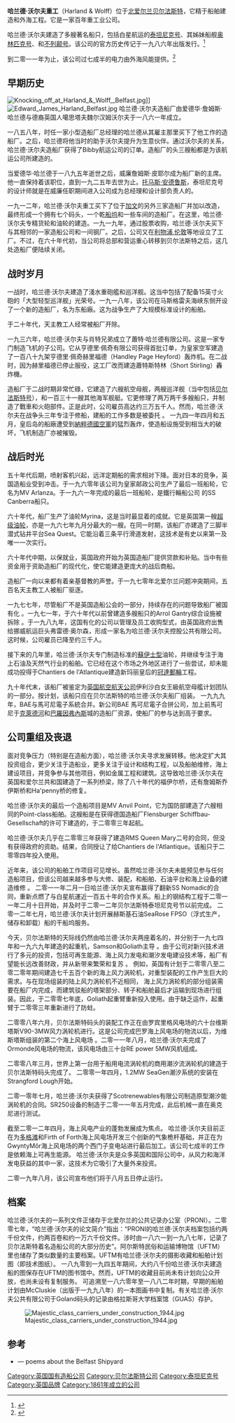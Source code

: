 '''哈兰德·沃尔夫重工'''（Harland & Wolff）位于[[北爱尔兰|北爱尔兰]][[贝尔法斯特|贝尔法斯特]]，它精于船舶建造和外海工程。它是一家百年重工业公司。

哈兰德·沃尔夫建造了多艘著名船只，包括白星航运的[[泰坦尼克号|泰坦尼克号]]、其姊妹船舰[[奥林匹克号|奥林匹克号]]、和[[不列颠号|不列颠号]]。该公司的官方历史传记于一九八六年出版发行。<ref>{{cite book |last1=Moss |first1=M |last2=Hume |first2=J.R. |year=1986 |title=Shipbuilders to the World: 125 years of Harland and Wolff, Belfast 1861–1986 |url=https://archive.org/details/shipbuilderstowo0000moss |publisher=Blackstaff Press |location=Belfast |isbn=0-85640-343-1 |pages=xvii, 601 p}}</ref>

到二零一一年为止，该公司过七成半的电力由外海风能提供。<ref name=Telegraph1>{{cite news |url=http://www.telegraph.co.uk/sponsored/business/workingforchange/8323727/Britain-could-lead-world-in-offshore-wind-power.html |title=Britain could lead world in offshore wind power |author= |date=14 February 2011 |newspaper=[[The_Daily_Telegraph|The Daily Telegraph]] |accessdate= |archive-date=2012-10-19 |archive-url=https://www.webcitation.org/6BWNpAPMc?url=http://www.telegraph.co.uk/sponsored/business/ |dead-url=no }}</ref>

==早期历史==
[[Image:Knocking_off_at_Harland_&_Wolff,_Belfast.jpg|thumb]]]]
[[Image:Edward_James_Harland_Belfast.jpg|right]]
哈兰德·沃尔夫造船厂由爱德华·詹姆斯·哈兰德与德裔英国人噶思塔夫魏尔汉姆沃尔夫于一八六一年成立。

一八五八年，时任一家小型造船厂总经理的哈兰德从其雇主那里买下了他工作的造船厂。之后，哈兰德将他当时的助手沃尔夫提升为生意伙伴。通过沃尔夫的关系，哈兰德·沃尔夫造船厂获得了Bibby航运公司的订单。造船厂的头三艘船都是为该航运公司所建造的。

当爱德华·哈兰德于一八九五年逝世之后，威廉詹姆斯·皮耶尔成为船厂新的主席。他一直保持着该职位，直到一九二五年去世为止。[[托马斯·安德鲁斯|托马斯·安德鲁斯]]，泰坦尼克号的设计师就是在威廉任职期间进入公司成为总经理和设计部负责人的。

一九一二年，哈兰德·沃尔夫重工买下了位于[[加文|加文]]的另外三家造船厂并加以改造，最终形成一个拥有七个码头，一个乾[[船坞|船坞]]和一些车间的造船厂。在这里，哈兰德·沃尔夫专精货轮和油轮的建造。一九一九年，通过股票收购，哈兰德·沃尔夫买下与其相邻的一家造船公司和一间钢厂。之后，公司又在[[利物浦|利物浦]],[[伦敦|伦敦]]等地设立了工厂。不过，在六十年代初，当公司将总部和营运重心转移到贝尔法斯特之后，这几处造船厂便陆续关闭。

==战时岁月==
一战时，哈兰德·沃尔夫建造了淺水重砲艦和巡洋舰。这当中包括了配备15英寸火砲的「大型轻型巡洋舰」光荣号。一九一八年，该公司在马斯格雷夫海峡东侧开设了一个新的造船厂，名为东船廠。这为战争生产了大规模标准设计的船舶。

于二十年代，天主教工人经常被船厂开除。

一九三六年，哈兰德·沃尔夫与肖特兄弟成立了蕭特·哈兰德有限公司。这是一家专门制造飞机的子公司。它从亨德里·佩奇有限公司获得首批订单，为皇家空军建造了一百八十九架亨德里·佩奇赫里福德（Handley Page Heyford）轰炸机。在二战时，因为赫里福德已停止服役，这工厂改而建造蕭特斯特林（Short Stirling）轟炸機。

造船厂于二战时期非常忙碌，它建造了六艘航空母舰，两艘巡洋舰（当中包括[[贝尔法斯特号|贝尔法斯特号]]），和一百三十一艘其他海军舰艇。它更修理了两万两千多艘船只，并制造了戰車和火砲部件。正是此时，公司雇员高达约三万五千人。然而，哈兰德·沃尔夫在战争头三年专注于修船，建船的工作多数是被委托 。 一九四一年四月和五月，皇后岛的船廠遭受到[[納粹德國空軍|納粹德國空軍]]的猛烈轰炸，使造船设施受到相当大的破坏，飞机制造厂亦被摧毁。

==战后时光==
五十年代后期，喷射客机兴起，远洋定期船的需求相对下降。面对日本的竞争，英国造船业受到冲击。于一九六零年该公司为皇家邮政公司生产了最后一班船轮，它名为MV Arlanza。于一九六一年完成的最后一班船轮，是鐵行輪船公司
的SS Canberra船只。

六十年代，船厂生产了油轮Myrina，这是当时最显着的成就。它是英国第一艘[[超级油轮|超级油轮]]，亦是一九六七年九月分最大的一艘。在同一时期，该船厂亦建造了三脚半潜式钻井平台Sea Quest。它能沿着三条平行滑道发射，这技术是有史以来第一及唯一一次实行。

六十年代中期，以保就业，英国政府开始为英国造船厂提供贷款和补贴。当中有些资金用于资助造船厂的现代化，使它能建造更庞大的战后商船。

造船厂一向以来都有着亲基督教的声誉。于一九七零年北爱尔兰问题冲突期间，五百名天主教工人被船厂驱逐。

一九七七年，尽管船厂不是英国造船公会的一部分，持续存在的问题导致船厂被国有化 。一九七一年，于六十年代以前曾建造多艘船只的Arrol Gantry综合设施被拆除 。于一九八九年，这国有化的公司以管理及员工收购型式，由英国政府出售给挪威航运巨头弗雷德·奥尔森，形成一家名为哈兰德·沃尔夫控股公共有限公司。这时候，公司雇员已降至约三千人。

接下来的几年里，哈兰德·沃尔夫专门制造标准的[[蘇伊士型|蘇伊士型]]油轮，并继续专注于海上石油及天然气行业的船舶。它已经在这个市场之外地区进行了一些尝试，却未能成功投得于Chantiers de l'Atlantique建造新玛丽皇后的[[冠達郵輪|冠達郵輪]]工程。

九十年代末，该船厂被鉴定为[[英国航空航天公司|英国航空航天公司]]伊利沙白女王級航空母艦计划团队的一部分。按计划，该船只应在贝尔法斯特的哈兰德·沃尔夫船厂组装。 一九九九年，BAE与馬可尼電子系統合并。新公司BAE 馬可尼電子合拼公司，加上前馬可尼于[[克萊德河|克萊德河]]和[[巴羅因弗內斯|巴羅因弗內斯]]城的造船厂资源，使船厂的参与达到高于要求。

==公司重组及丧退==
面对竞争压力（特别是在造船方面），哈兰德·沃尔夫寻求发展转移。他决定扩大其投资组合，更少关注于造船业，更多关注于设计和结构工程，以及船舶维修，海上建设项目，并竞争参与其他项目，例如金属工程和建筑。这导致哈兰德·沃尔夫在英国和爱尔兰共和国建造了一系列桥梁，除了八十年代的福伊尔桥，还有詹姆斯乔伊斯桥和Ha'penny桥的修复。

哈兰德·沃尔夫的最后一个造船项目是MV Anvil Point，它为国防部建造了六艘相同的Point-class船舶。这艘船是在获得德国造船厂Flensburger Schiffbau-Gesellschaft的许可下建造的，于二零零三年起航。

哈兰德·沃尔夫几乎在二零零三年获得了建造RMS Queen Mary二号的合同，但没有获得政府的资助。结果，合同授让了给Chantiers de l'Atlantique。该船只于二零零四年投入使用。

近年来，该公司的船舶工作项目可见增长。虽然哈兰德·沃尔夫未能预见参与任何造船项目，但该公司越来越多参与大修、装配，和船舶、石油平台和海上设备的建造维修 。 二零一一年二月一日哈兰德·沃尔夫宣布赢得了翻新SS Nomadic的合同，重新点燃了与白星航運近一百五十年的合作关系。船上的钢结构工程于二零一一年二月十日开始，并及时于二零一二年贝尔法斯特泰坦尼克号节以前完成。 二零一二年七月，哈兰德·沃尔夫计划开展赫斯基石油SeaRose FPSO（浮式生产，储存和卸载）船的干船坞服务。

今天，贝尔法斯特的天际线仍然由哈兰德·沃尔夫两座着名的，并分别于一九七四年和一九六九年建造的起重机，Samson和Goliath主导 。由于公司对新兴技术进行了多元的投资，包括可再生能源、海上风力发电和潮汐发电建设技术等，船厂有望能长远改善财政，并从新带来繁荣和复苏 。 例如，英国有计划于二零零八至二零二零年期间建造七千五百个新的海上风力涡轮机，对重型装配的工作产生巨大的需求。与在现场组装的陆上风力涡轮机不近相同， 海上风力涡轮机的部分组装需要在船厂内完成，而建筑驳船的塔架部分、转子和船舱最后才运输到现场进行组装。因此，于二零零七年底，Goliath起重臂重新投入使用。由于缺乏运作，起重臂于二零零三年重新进行了防蛀。

二零零八年六月，贝尔法斯特码头的装配工作正在由罗宾里格风电场的六十台维斯塔斯V90-3MW风力涡轮机进行。这是公司完成巴罗海上风电场的物流以后，为维斯塔斯组装的第二个海上风电场 。二零一一年八月，哈兰德·沃尔夫完成了Ormonde风电场的物流，该风电场由三十台RE power 5MW风机组成。

二零零八年三月，世界上第一台用于船用电流涡轮机的商用潮汐流涡轮机的建造于贝尔法斯特码头完成了。 二零零一年四月，1.2MW SeaGen潮汐系统的安装在Strangford Lough开始。

二零一零年七月，哈兰德·沃尔夫获得了Scotrenewables有限公司制造原型潮汐能涡轮机的合同。SR250设备的制造于二零一一年五月完成，此后机械一直在奥克尼进行测试。

截至二零一二年四月，海上风电产业的蓬勃发展成为焦点。 哈兰德·沃尔夫目前正在为[[多格滩|多格滩]]和Firth of Forth海上风电场开发三个创新的气象桅杆基础，并正在为GwyntyMôr海上风电场的两个西门子变电站进行最后加工。该公司七成半的工作是依赖海上可再生能源。 哈兰德·沃尔夫是众多英国和国际公司中，从风力和海洋发电获益的其中一家，这技术为它吸引了大量外来投资。

二零一九年八月，该公司宣布他们将于八月五日停止运行。

==档案==

哈兰德·沃尔夫的一系列文件正储存于北爱尔兰的公共记录办公室（PRONI）。二零零七年，“哈兰德·沃尔夫的论文简介”指出：“PRONI的哈兰德·沃尔夫档案包括约两千份文件，约两百卷和约一万六千份文件。涉时由一八六一到一九八七年，记录了贝尔法斯特着名造船公司的大部分历史”。阿尔斯特民俗和运输博物馆（UFTM）里也储存了类似数量的主要档案。UFTM有哈兰德·沃尔夫的摄影收藏和船舶计划图（即技术图纸）。 一八九零到一九四五年期间，大约八千份哈兰德·沃尔夫建造船的图保存在UFTM的图书馆中。然而，UFTM的收藏目前尚未有计划向公众开放，也尚未设有复制服务。 可追溯至一八六零年至一八八二年时期，早期的船舶计划由McCluskie（出版于一九九八年）的一本图画书中复制。有关哈兰德·沃尔夫公共有限公司于Goland码头的记录由格拉斯哥大学档案馆（GUAS）存护。

[[Image:Majestic_class_carriers_under_construction_1944.jpg|thumb]]

==参考==
{{reflist}}
*{{cite book |last=McWhirter |first=George |year=1976 |title=Queen of the Sea, George McWhirter |url=https://archive.org/details/queenofseapoems0000mcwh |location=Ottawa |publisher=[[Oberon_Press|Oberon Press]] |isbn=0-88750-198-2}} — poems about the Belfast Shipyard

[[Category:英国国有造船公司|Category:英国国有造船公司]]
[[Category:贝尔法斯特公司|Category:贝尔法斯特公司]]
[[Category:泰坦尼克号|Category:泰坦尼克号]]
[[Category:英国品牌|Category:英国品牌]]
[[Category:1861年成立的公司|Category:1861年成立的公司]]